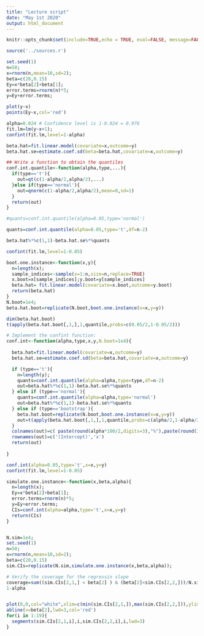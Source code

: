 ```yaml
---
title: "Lecture script"
date: "May 1st 2020"
output: html_document
---
```


```r
knitr::opts_chunk$set(include=TRUE,echo = TRUE, eval=FALSE, message=FALSE,warning=FALSE)
```


```r
source('../sources.r')

set.seed(1)
n=50;
x=rnorm(n,mean=10,sd=2);
beta=c(20,0.15)
Ey=x*beta[2]+beta[1];
error.terms=rnorm(n)*5;
y=Ey+error.terms;

plot(y~x)
points(Ey~x,col='red')
```
```r
alpha=0.024 # Confidence level is 1-0.024 = 0.976
fit.lm=lm(y~x+1);
confint(fit.lm,level=1-alpha)
```
```r
beta.hat=fit.linear.model(covariate=x,outcome=y)
beta.hat.se=estimate.coef.sd(beta=beta.hat,covariate=x,outcome=y)

## Write a function to obtain the quantiles
conf.int.quantile<-function(alpha,type,...){
  if(type=='t'){
    out=qt(c(1-alpha/2,alpha/2),...)
  }else if(type=='normal'){
    out=qnorm(c(1-alpha/2,alpha/2),mean=0,sd=1)
  }
  return(out)
}

#quants=conf.int.quantile(alpha=0.05,type='normal')

quants=conf.int.quantile(alpha=0.05,type='t',df=n-2)

beta.hat%*%c(1,1)-beta.hat.se%*%quants

confint(fit.lm,level=1-0.05)
```

```r

boot.one.instance<-function(x,y){
  n=length(x);
  sample_indices<-sample(x=1:n,size=n,replace=TRUE)
  x.boot=x[sample_indices];y.boot=y[sample_indices]
  beta.hat= fit.linear.model(covariate=x.boot,outcome=y.boot)
  return(beta.hat)
}
N.boot=1e4;
beta.hat.boot=replicate(N.boot,boot.one.instance(x=x,y=y))

dim(beta.hat.boot)
t(apply(beta.hat.boot[,1,],1,quantile,probs=c(0.05/2,1-0.05/2)))


```

```r
# Implement the confint function:
conf.int<-function(alpha,type,x,y,N.boot=1e4){
  
  beta.hat=fit.linear.model(covariate=x,outcome=y)
  beta.hat.se=estimate.coef.sd(beta=beta.hat,covariate=x,outcome=y)

  if (type=='t'){
    n=length(y);
    quants=conf.int.quantile(alpha=alpha,type=type,df=n-2)
    out=beta.hat%*%c(1,1)-beta.hat.se%*%quants
  } else if (type=='normal'){
    quants=conf.int.quantile(alpha=alpha,type='normal') 
    out=beta.hat%*%c(1,1)-beta.hat.se%*%quants
  } else if (type=='bootstrap'){
    beta.hat.boot=replicate(N.boot,boot.one.instance(x=x,y=y))
    out=t(apply(beta.hat.boot[,1,],1,quantile,probs=c(alpha/2,1-alpha/2)))
  }
  colnames(out)=c( paste(round(alpha*100/2,digits=3),"%"),paste(round(100-alpha*100/2,digits=3),"%")  )
  rownames(out)=c('(Intercept)','x')
  return(out)
  
}

conf.int(alpha=0.05,type='t',x=x,y=y)
confint(fit.lm,level=1-0.05)
```

```r

simulate.one.instance<-function(x,beta,alpha){
  n=length(x);
  Ey=x*beta[2]+beta[1];
  error.terms=rnorm(n)*5;
  y=Ey+error.terms;
  CIs=conf.int(alpha=alpha,type='t',x=x,y=y)
  return(CIs)
}


N.sim=1e4;
set.seed(1)
n=50;
x=rnorm(n,mean=10,sd=2);
beta=c(20,0.15)
sim.CIs=replicate(N.sim,simulate.one.instance(x,beta,alpha));
```

```r

# Verify the coverage for the regressin slope
coverage=sum((sim.CIs[2,1,] < beta[2] ) & (beta[2]<sim.CIs[2,2,]))/N.sim
1-alpha


plot(0,0,col="white",xlim=c(min(sim.CIs[2,1,]),max(sim.CIs[2,2,])),ylim=c(0,20),xlab="Slope",ylab="Index",main=paste('Average Coverage:', signif(coverage,3)))
abline(v=beta[2],lwd=3,col='red')
for(i in 1:19){
  segments(sim.CIs[2,1,i],i,sim.CIs[2,2,i],i,lwd=3)
}

```
